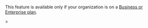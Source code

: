 <Alert>

This feature is available only if your organization is on a <a href="https://sentry.io/pricing/" target="_blank">Business or Enterprise plan</a>.

</Alert>>

